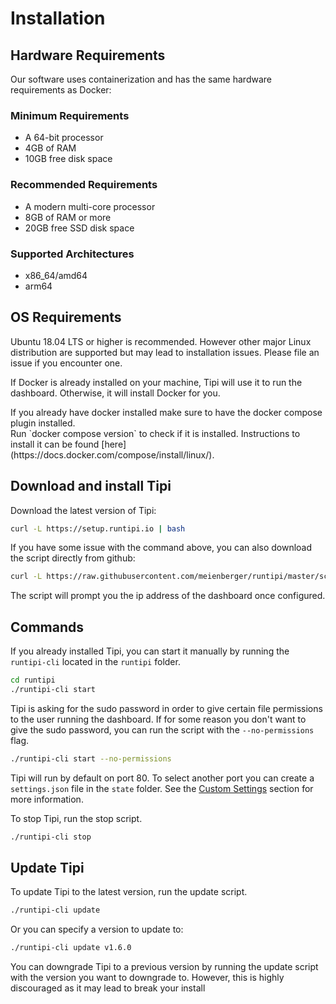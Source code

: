 
# Installation

## Hardware Requirements

Our software uses containerization and has the same hardware requirements as Docker:

### Minimum Requirements

- A 64-bit processor
- 4GB of RAM
- 10GB free disk space

### Recommended Requirements

- A modern multi-core processor
- 8GB of RAM or more
- 20GB free SSD disk space

### Supported Architectures

- x86_64/amd64
- arm64

## OS Requirements

Ubuntu 18.04 LTS or higher is recommended. However other major Linux distribution are supported but may lead to installation issues.
Please file an issue if you encounter one.

If Docker is already installed on your machine, Tipi will use it to run the dashboard. Otherwise, it will install Docker for you.

<Callout type="warning">
If you already have docker installed make sure to have the docker compose plugin installed.<br/>
Run `docker compose version` to check if it is installed. Instructions to install it can be found [here](https://docs.docker.com/compose/install/linux/).
</Callout>


## Download and install Tipi

Download the latest version of Tipi:

```bash
curl -L https://setup.runtipi.io | bash
```

If you have some issue with the command above, you can also download the script directly from github:
  
```bash
curl -L https://raw.githubusercontent.com/meienberger/runtipi/master/scripts/install.sh | bash
```

The script will prompt you the ip address of the dashboard once configured.

## Commands

If you already installed Tipi, you can start it manually by running the `runtipi-cli` located in the `runtipi` folder.

```bash
cd runtipi
./runtipi-cli start
```

Tipi is asking for the sudo password in order to give certain file permissions to the user running the dashboard.
If for some reason you don't want to give the sudo password, you can run the script with the `--no-permissions` flag.

```bash
./runtipi-cli start --no-permissions
```

Tipi will run by default on port 80. To select another port you can create a `settings.json` file in the `state` folder.
See the [Custom Settings](/docs/getting-started/custom-settings) section for more information.

To stop Tipi, run the stop script.

```bash
./runtipi-cli stop
```

## Update Tipi

To update Tipi to the latest version, run the update script.

```bash
./runtipi-cli update
```

Or you can specify a version to update to:

```bash
./runtipi-cli update v1.6.0
```

<Callout type="warning">
You can downgrade Tipi to a previous version by running the update script with the version you want to downgrade to.
However, this is highly discouraged as it may lead to break your install
</Callout>

